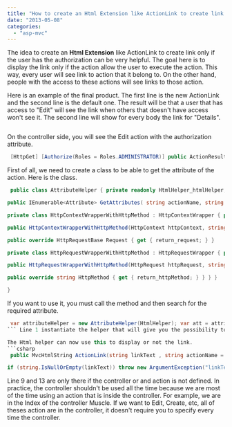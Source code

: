 ```yaml
---
title: "How to create an Html Extension like ActionLink to create link only if the user has the authorization"
date: "2013-05-08"
categories: 
  - "asp-mvc"
---
```


The idea to create an **Html Extension** like ActionLink to create link only if the user has the authorization can be very helpful. The goal here is to display the link only if the action allow the user to execute the action. This way, every user will see link to action that it belong to. On the other hand, people with the access to these actions will see links to those action.

Here is an example of the final product. The first line is the new ActionLink and the second line is the default one. The result will be that a user that has access to "Edit" will see the link when others that doesn't have access won't see it. The second line will show for every body the link for "Details".


```html  @Html.Input().ActionLink("Edit", "Edit", null, (new { id=item.Id })) @Html.ActionLink("Details", "Details", new { id=item.Id }) 
``` 

On the controller side, you will see the Edit action with the authorization attribute.


```csharp
 [HttpGet] [Authorize(Roles = Roles.ADMINISTRATOR)] public ActionResult Edit(int id) { //... } 
```

First of all, we need to create a class to be able to get the attribute of the action. Here is the class.


```csharp
 public class AttributeHelper { private readonly HtmlHelper_htmlHelper; public AttributeHelper(HtmlHelper htmlHelper) {_htmlHelper = htmlHelper; }

public IEnumerable<Attribute> GetAttributes( string actionName, string controllerName, string method = "GET") { var controllerFactory = ControllerBuilder.Current.GetControllerFactory(); var otherController = (ControllerBase)controllerFactory.CreateController(new RequestContext(_htmlHelper.ViewContext.HttpContext, new RouteData()), controllerName); var controllerDescriptor = new ReflectedControllerDescriptor(otherController.GetType()); var controllerContext2 = new ControllerContext(new HttpContextWrapperWithHttpMethod(_htmlHelper.ViewContext.HttpContext.ApplicationInstance.Context, method), new RouteData(), otherController); var actionDescriptor = controllerDescriptor.FindAction(controllerContext2, actionName); var attributes = actionDescriptor.GetCustomAttributes(true).Cast<Attribute>().ToArray(); return attributes; }

private class HttpContextWrapperWithHttpMethod : HttpContextWrapper { private readonly HttpRequestBase_request;

public HttpContextWrapperWithHttpMethod(HttpContext httpContext, string method): base(httpContext) { this._request = new HttpRequestWrapperWithHttpMethod(httpContext.Request, method); }

public override HttpRequestBase Request { get { return_request; } }

private class HttpRequestWrapperWithHttpMethod : HttpRequestWrapper { private readonly string_httpMethod;

public HttpRequestWrapperWithHttpMethod(HttpRequest httpRequest, string httpMethod): base(httpRequest) { this._httpMethod = httpMethod; }

public override string HttpMethod { get { return_httpMethod; } } } }

} 
```

If you want to use it, you must call the method and then search for the required attribute. 
```csharp
 var attributeHelper = new AttributeHelper(HtmlHelper); var att = attributeHelper.GetAttributes(actionName, controllerName).OfType<AuthorizeAttribute>(); var isInRole = att.Aggregate(false, (f, g) => f | HtmlHelper.ViewContext.HttpContext.User.IsInRole(g.Roles)); 
``` Line 1 instantiate the helper that will give you the possibility to get attributes. The second line will filter to get AuthorizedAttribute. This can return multiple attribute so we have to use the third line to aggregate if the user is in one of the AuthorizedAttribute.

The Html helper can now use this to display or not the link. 
```csharp
 public MvcHtmlString ActionLink(string linkText , string actionName = null , string controllerName = null , object routeValues = null , object htmlAttributes=null) { if (actionName == null) { actionName = HtmlHelper.ViewContext.RouteData.GetRequiredString("action"); } if (controllerName == null) { controllerName = HtmlHelper.ViewContext.RouteData.GetRequiredString("controller"); } var routeValues2 = new RouteValueDictionary(routeValues); var attributes = (IDictionary<string, object>)HtmlHelper.AnonymousObjectToHtmlAttributes(htmlAttributes);

if (string.IsNullOrEmpty(linkText)) throw new ArgumentException("linkText"); else { var attributeHelper = new AttributeHelper(HtmlHelper); var att = attributeHelper.GetAttributes(actionName, controllerName).OfType<AuthorizeAttribute>(); var isInRole = att.Aggregate(false, (f, g) => f | HtmlHelper.ViewContext.HttpContext.User.IsInRole(g.Roles)); if (isInRole) { return MvcHtmlString.Create(HtmlHelper.GenerateLink(HtmlHelper.ViewContext.RequestContext, HtmlHelper.RouteCollection, linkText, (string)null, actionName, controllerName, routeValues2, attributes)); } return new MvcHtmlString(""); } } 
```

Line 9 and 13 are only there if the controller or and action is not defined. In practice, the controller shouldn't be used all the time because we are most of the time using an action that is inside the controller. For example, we are in the Index of the controller Muscle. If we want to Edit, Create, etc, all of theses action are in the controller, it doesn't require you to specify every time the controller.
